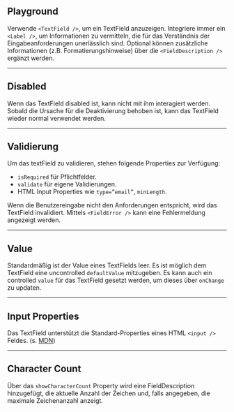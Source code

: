 ## Playground

Verwende `<TextField />`, um ein TextField anzuzeigen. Integriere immer ein
`<Label />`, um Informationen zu vermitteln, die für das Verständnis der
Eingabeanforderungen unerlässlich sind. Optional können zusätzliche
Informationen (z.B. Formatierungshinweise) über die `<FieldDescription />`
ergänzt werden.

<LiveCodeEditor />

---

## Disabled

Wenn das TextField disabled ist, kann nicht mit ihm interagiert werden. Sobald
die Ursache für die Deaktivierung behoben ist, kann das TextField wieder normal
verwendet werden.

<LiveCodeEditor example="disabled" editorCollapsed />

---

## Validierung

Um das textField zu validieren, stehen folgende Properties zur Verfügung:

- `isRequired` für Pflichtfelder.
- `validate` für eigene Validierungen.
- HTML Input Properties wie `type=”email”`, `minLength`.

Wenn die Benutzereingabe nicht den Anforderungen entspricht, wird das TextField
invalidiert. Mittels `<FieldError />` kann eine Fehlermeldung angezeigt werden.

<LiveCodeEditor example="invalid" editorCollapsed />

---

## Value

Standardmäßig ist der Value eines TextFields leer. Es ist möglich dem TextField
eine uncontrolled `defaultValue` mitzugeben. Es kann auch ein controlled `value`
für das TextField gesetzt werden, um dieses über `onChange` zu updaten.

<LiveCodeEditor example="defaultValue" editorCollapsed />

---

## Input Properties

Das TextField unterstützt die Standard-Properties eines HTML `<input />` Feldes.
(s. [MDN](https://developer.mozilla.org/en-US/docs/Web/HTML/Element/input))

<LiveCodeEditor example="inputProps" editorCollapsed />

---

## Character Count

Über das `showCharacterCount` Property wird eine FieldDescription hinzugefügt, die aktuelle Anzahl der Zeichen und, falls angegeben, die maximale Zeichenanzahl anzeigt.

<LiveCodeEditor example="characterCount" editorCollapsed />
